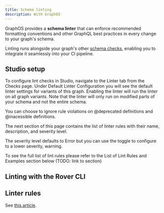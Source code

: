 ```yaml
---
title: Schema linting
description: With GraphOS
---
```


GraphOS provides a **schema linter** that can enforce recommended formatting conventions and other GraphQL best practices in every change to your graph's schema.

Linting runs alongside your graph's other [schema checks](./schema-checks/), enabling you to integrate it seamlessly into your CI pipeline.

## Studio setup

To configure lint checks in Studio, navigate to the Linter tab from the Checks page.
Under Default Linter Configuration you will see the default linter settings for variants of this graph. Enabling the linter will run the linter on all graph variants. Note that the linter will only run on modified parts of your schema and not the entire schema.

You can choose to ignore rule violations on @deprecated definitions and @inacessible definitions.

The next section of this page contains the list of linter rules with their name, description, and severity level.

The severity level defaults to Error but you can use the toggle to configure to a lower severity, warning.

To see the full list of lint rules please refer to the List of Lint Rules and Examples section below (TODO: link to section)

## Linting with the Rover CLI

## Linter rules

See [this article](./linter-rules).
